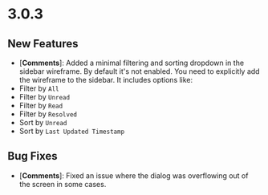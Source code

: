 # 3.0.3

## New Features

- [**Comments**]: Added a minimal filtering and sorting dropdown in the sidebar wireframe. By default it's not enabled. You need to explicitly add the wireframe to the sidebar. It includes options like:
- Filter by `All`
- Filter by `Unread`
- Filter by `Read`
- Filter by `Resolved`
- Sort by `Unread`
- Sort by `Last Updated Timestamp`

## Bug Fixes

- [**Comments**]: Fixed an issue where the dialog was overflowing out of the screen in some cases.
